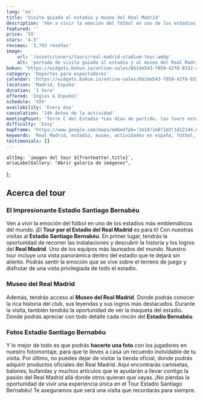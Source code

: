 ```yaml
---
lang: 'es'
title: 'Visita guiada al estadio y museo del Real Madrid'
description: 'Ven a vivir la emoción del fútbol en uno de los estadios más emblemáticos del mundo El Real Madrid'
featured: ''
price: '55'
stars: '4.5'
reviews: '2,793 reseñas'
image:
    url: '/assets/covers/tours/real-madrid-stadium-tour.webp'
    alt: 'portada de visita guiada al estadio y al museo del Real Madrid'
bokun: 'https://widgets.bokun.io/online-sales/6b1de543-f859-42f0-8332-446d14d349f4/experience/869044?partialView=1'
category: 'Deportes para espectadores'
calendar: 'https://widgets.bokun.io/online-sales/6b1de543-f859-42f0-8332-446d14d349f4/experience-calendar/869044'
location: 'Madrid, España'
duration: '1 hora'
offered: 'Ingles & Español'
schedule: 'XXX'
availability: 'Every day'
cancelation: '24h Antes de la actividad'
meetingPoint: 'Torre C del Estadio *Los días de partido, los tours están disponibles hasta 5 horas antes del inicio del partido*'
difficulty: 'Easy'
mapFrame: 'https://www.google.com/maps/embed?pb=!1m14!1m8!1m3!1d12144.017705699527!2d-3.688334!3d40.453039!3m2!1i1024!2i768!4f13.1!3m3!1m2!1s0xd4228e23705d39f%3A0xa8fff6d26e2b1988!2sEstadio%20Santiago%20Bernab%C3%A9u!5e0!3m2!1ses-419!2sus!4v1709564222583!5m2!1ses-419!2sus'
keywords: 'Real Madrid, estadio, museo, actividades en españa, fútbol, Madrid, España'
testimonials: []
---
```




    altImg: `imagen del tour ${frontmatter.title}`,
    ariaLabelGallery: "Abrir galería de imágenes",
};

<SliderGallery 
    client:load 
    images={arrayImages} 
    accessibility={accessibility}
/>

<h2 class="text-2xl md:text-4xl font-bold mb-5">Acerca del tour</h2>

<h3 class="text-2xl md:text-3xl font-bold text-sky-700" >El Impresionante Estadio Santiago Bernabéu</h3>

<p class="text-lg text-justify my-5">Ven a vivir la emoción del fútbol en uno de los estadios más emblemáticos del mundo.
¡El <strong>Tour por el Estadio del Real Madrid</strong> es para ti! Con nuestras visitas al <strong>Estadio Santiago Bernabéu</strong>.
En primer lugar, tendrás la oportunidad de recorrer las instalaciones y descubrir la historia y los logros del <strong>Real Madrid</strong>.
Uno de los equipos más laureados del mundo. Nuestro tour incluye una vista panorámica dentro del estadio que te dejará sin aliento. 
Podrás sentir la emoción que se vive sobre el terreno de juego y disfrutar de una vista privilegiada de todo el estadio.</p>

<h3 class="text-2xl md:text-3xl font-bold text-sky-700">Museo del Real Madrid</h3>

<p class="text-lg text-justify my-5">Además, tendrás acceso al <strong>Museo del Real Madrid</strong>.
Donde podrás conocer la rica historia del club, sus leyendas y sus logros más destacados.
Durante la visita, también tendrás la oportunidad de ver la maqueta del estadio. Donde podrás apreciar con todo detalle cada rincón del
<strong>Estadio Bernabéu</strong>.</p>

<h3 class="text-2xl md:text-3xl font-bold text-sky-700">Fotos Estadio Santiago Bernabéu</h3>

<p class="text-lg text-justify my-5">Y lo mejor de todo es que podrás <strong>hacerte una foto</strong> con los jugadores en nuestro fotomontaje,
para que te lleves a casa un recuerdo inolvidable de tu visita. Por último, no puedes dejar de visitar la tienda oficial, donde podrás adquirir
productos oficiales del Real Madrid. Aquí encontrarás camisetas, balones, bufandas y muchos artículos que te ayudarán a llevar contigo la pasión
del Real Madrid allá donde otros quieran que vayas. ¡No pierdas la oportunidad de vivir una experiencia única en el Tour Estadio Santiago Bernabéu!
Te aseguramos que será una visita que recordarás para siempre.</p>